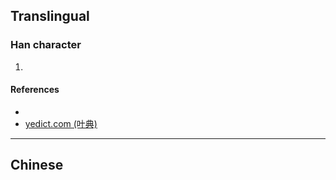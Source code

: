 {{character info/new}}
==Translingual==

===Han character===
{{Han char|rn=64|rad=手|as=13|sn=16|four=|canj=QTCD|ids=⿰扌業}}

# {{defn|Han|sort=手13}}

====References====
* {{Han ref|kx=0458.060|dkj=12797|hdz=31968.020|uh=64C8|ud=25800}}
* [http://yedict.com/htm/64/64C8.htm yedict.com (叶典)]

----

==Chinese==
{{zh-see|撲|v}}